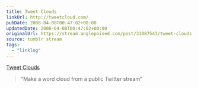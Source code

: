 ```yaml
---
title: Tweet Clouds
linkUrl: http://tweetcloud.com/
pubDate: 2008-04-08T00:47:02+00:00
updatedDate: 2008-04-08T00:47:02+00:00
originalUrl: https://stream.anglepoised.com/post/31087543/tweet-clouds
source: tumblr stream
tags:
  - "linklog"
---
```


[Tweet Clouds][1]

> &ldquo;Make a word cloud from a public Twitter stream&rdquo;

[1]: http://tweetcloud.com/
